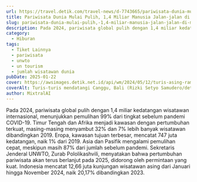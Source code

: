 ```yaml
---
url: https://travel.detik.com/travel-news/d-7743665/pariwisata-dunia-mulai-pulih-1-4-miliar-manusia-jalan-jalan-di-muka-bumi
title: Pariwisata Dunia Mulai Pulih, 1,4 Miliar Manusia Jalan-jalan di Muka Bumi
slug: pariwisata-dunia-mulai-pulih,-1,4-miliar-manusia-jalan-jalan-di-muka-bumi
description: Pada 2024, pariwisata global pulih dengan 1,4 miliar kedatangan wisatawan internasional. Pertumbuhan itu menunjukkan pariwisata pulih usai pandemi COVID-19.
category:
  - Hiburan
tags:
  - Tiket Lainnya
  - pariwisata
  - unwto
  - un tourism
  - jumlah wisatawan dunia
pubDate: 2025-01-22
cover: https://awsimages.detik.net.id/api/wm/2024/05/12/turis-asing-ramai-di-la-brisa-pasar-minggu-di-canggu-2_169.jpeg?wid=54&w=650&v=1&t=jpeg
coverAlt: Turis-turis mendatangi Canggu, Bali (Rizki Setyo Samudero/detikBali)
author: MixtralAI
---
```

Pada 2024, pariwisata global pulih dengan 1,4 miliar kedatangan wisatawan internasional, menunjukkan pemulihan 99% dari tingkat sebelum pandemi COVID-19. Timur Tengah dan Afrika menjadi kawasan dengan pertumbuhan terkuat, masing-masing menyambut 32% dan 7% lebih banyak wisatawan dibandingkan 2019. Eropa, kawasan tujuan terbesar, mencatat 747 juta kedatangan, naik 1% dari 2019. Asia dan Pasifik mengalami pemulihan cepat, meskipun masih 87% dari jumlah sebelum pandemi. Sekretaris Jenderal UNWTO, Zurab Pololikashvili, menyatakan bahwa pertumbuhan pariwisata akan terus berlanjut pada 2025, didorong oleh permintaan yang kuat. Indonesia mencatat 12,66 juta kunjungan wisatawan asing dari Januari hingga November 2024, naik 20,17% dibandingkan 2023.
